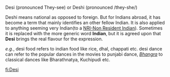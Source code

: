 {{rfc}}

Desi (pronounced They-see)  or Deshi (pronounced /they-she/) 

Deshi means national as opposed to foreign. But for Indians abroad, it has become a term that mainly identifies an other fellow Indian. It is also applied to anything seeming very Indian(to a [[NRI-Non Resident Indian]]). Sometimes it is replaced with the more generic word '''Indian''', but it is agreed upon that '''Desi''' brings the real flavour for the expression.

''e.g.'', desi food refers to indian food like rice, dhal, chappati etc.
desi dance can refer to the popular dances in the movies to punjabi dance, ''[[Bhangra]]'' to classical dances like Bharathnatya, Kuchipudi etc.

[[fi:Desi]]
